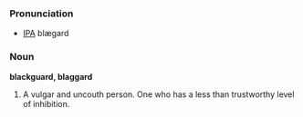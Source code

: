 ===Pronunciation===
*[[IPA]] blægard

===Noun===
'''blackguard, blaggard'''
# A vulgar and uncouth person. One who has a less than trustworthy level of inhibition.